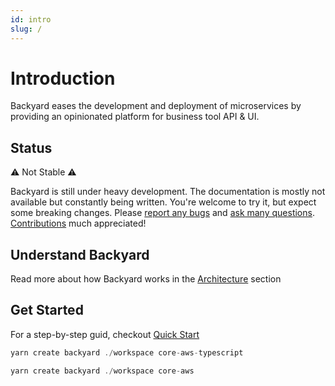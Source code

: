 ```yaml
---
id: intro
slug: /
---
```



# Introduction

Backyard eases the development and deployment of microservices by providing an opinionated platform for business tool API & UI.

## Status

:warning: Not Stable :warning:

Backyard is still under heavy development. The documentation is mostly not available but constantly being written. You're welcome to try it, but expect some breaking changes. Please [report any bugs](https://github.com/elwood-technology/backyard/issues/new/choose) and [ask many questions](https://github.com/elwood-technology/backyard/discussions). [Contributions](https://github.com/elwood-technology/backyard#contributing) much appreciated!

## Understand Backyard

Read more about how Backyard works in the [Architecture](./architecture.mdx) section

## Get Started

For a step-by-step guid, checkout [Quick Start](./start/quick.mdx)

```typescript title=TypeScript
yarn create backyard ./workspace core-aws-typescript
```

```javascript title=JavaScript
yarn create backyard ./workspace core-aws
```
